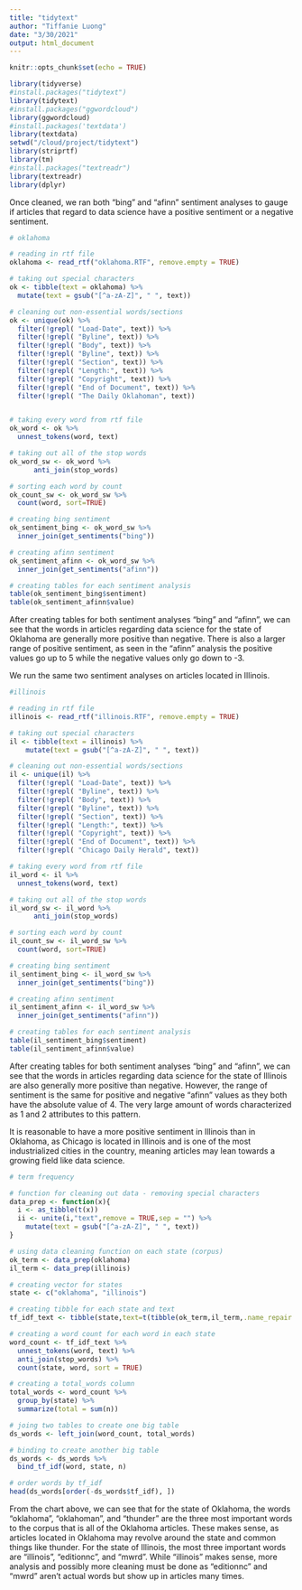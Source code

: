 ```yaml
---
title: "tidytext"
author: "Tiffanie Luong"
date: "3/30/2021"
output: html_document
---
```


```r
knitr::opts_chunk$set(echo = TRUE)
```

```r
library(tidyverse)
#install.packages("tidytext")
library(tidytext)
#install.packages("ggwordcloud")
library(ggwordcloud)
#install.packages('textdata')
library(textdata)
setwd("/cloud/project/tidytext")
library(striprtf)
library(tm)
#install.packages("textreadr")
library(textreadr)
library(dplyr)

```

Once cleaned, we ran both "bing" and "afinn" sentiment analyses to gauge if articles that regard to data science have a positive sentiment or a negative sentiment.

```r
# oklahoma

# reading in rtf file
oklahoma <- read_rtf("oklahoma.RTF", remove.empty = TRUE)

# taking out special characters
ok <- tibble(text = oklahoma) %>%
  mutate(text = gsub("[^a-zA-Z]", " ", text))

# cleaning out non-essential words/sections
ok <- unique(ok) %>%
  filter(!grepl( "Load-Date", text)) %>%
  filter(!grepl( "Byline", text)) %>%
  filter(!grepl( "Body", text)) %>%
  filter(!grepl( "Byline", text)) %>%
  filter(!grepl( "Section", text)) %>%
  filter(!grepl( "Length:", text)) %>%
  filter(!grepl( "Copyright", text)) %>%
  filter(!grepl( "End of Document", text)) %>%
  filter(!grepl( "The Daily Oklahoman", text))


# taking every word from rtf file
ok_word <- ok %>%
  unnest_tokens(word, text)

# taking out all of the stop words
ok_word_sw <- ok_word %>%
      anti_join(stop_words)

# sorting each word by count
ok_count_sw <- ok_word_sw %>%
  count(word, sort=TRUE)

# creating bing sentiment
ok_sentiment_bing <- ok_word_sw %>%
  inner_join(get_sentiments("bing"))

# creating afinn sentiment
ok_sentiment_afinn <- ok_word_sw %>%
  inner_join(get_sentiments("afinn"))

# creating tables for each sentiment analysis
table(ok_sentiment_bing$sentiment)
table(ok_sentiment_afinn$value)

```

After creating tables for both sentiment analyses "bing" and "afinn", we can see that the words in articles regarding data science for the state of Oklahoma are generally more positive than negative. There is also a larger range of positive sentiment, as seen in the "afinn" analysis the positive values go up to 5 while the negative values only go down to -3.

We run the same two sentiment analyses on articles located in Illinois.


```r
#illinois

# reading in rtf file
illinois <- read_rtf("illinois.RTF", remove.empty = TRUE)

# taking out special characters
il <- tibble(text = illinois) %>%
    mutate(text = gsub("[^a-zA-Z]", " ", text))

# cleaning out non-essential words/sections
il <- unique(il) %>%
  filter(!grepl( "Load-Date", text)) %>%
  filter(!grepl( "Byline", text)) %>%
  filter(!grepl( "Body", text)) %>%
  filter(!grepl( "Byline", text)) %>%
  filter(!grepl( "Section", text)) %>%
  filter(!grepl( "Length:", text)) %>%
  filter(!grepl( "Copyright", text)) %>%
  filter(!grepl( "End of Document", text)) %>%
  filter(!grepl( "Chicago Daily Herald", text))

# taking every word from rtf file
il_word <- il %>%
  unnest_tokens(word, text)

# taking out all of the stop words
il_word_sw <- il_word %>%
      anti_join(stop_words)

# sorting each word by count
il_count_sw <- il_word_sw %>%
  count(word, sort=TRUE)

# creating bing sentiment
il_sentiment_bing <- il_word_sw %>%
  inner_join(get_sentiments("bing"))

# creating afinn sentiment
il_sentiment_afinn <- il_word_sw %>%
  inner_join(get_sentiments("afinn"))

# creating tables for each sentiment analysis
table(il_sentiment_bing$sentiment)
table(il_sentiment_afinn$value)


```

After creating tables for both sentiment analyses "bing" and "afinn", we can see that the words in articles regarding data science for the state of Illinois are also generally more positive than negative. However, the range of sentiment is the same for positive and negative "afinn" values as they both have the absolute value of 4. The very large amount of words characterized as 1 and 2 attributes to this pattern.

It is reasonable to have a more positive sentiment in Illinois than in Oklahoma, as Chicago is located in Illinois and is one of the most industrialized cities in the country, meaning articles may lean towards a growing field like data science. 

```r
# term frequency

# function for cleaning out data - removing special characters
data_prep <- function(x){
  i <- as_tibble(t(x))
  ii <- unite(i,"text",remove = TRUE,sep = "") %>%
    mutate(text = gsub("[^a-zA-Z]", " ", text))
}

# using data cleaning function on each state (corpus)
ok_term <- data_prep(oklahoma)
il_term <- data_prep(illinois)

# creating vector for states
state <- c("oklahoma", "illinois")

# creating tibble for each state and text
tf_idf_text <- tibble(state,text=t(tibble(ok_term,il_term,.name_repair = "universal")))

# creating a word count for each word in each state
word_count <- tf_idf_text %>%
  unnest_tokens(word, text) %>%
  anti_join(stop_words) %>%
  count(state, word, sort = TRUE)

# creating a total_words column
total_words <- word_count %>% 
  group_by(state) %>% 
  summarize(total = sum(n))

# joing two tables to create one big table
ds_words <- left_join(word_count, total_words)

# binding to create another big table
ds_words <- ds_words %>%
  bind_tf_idf(word, state, n)

# order words by tf_idf
head(ds_words[order(-ds_words$tf_idf), ])

```
From the chart above, we can see that for the state of Oklahoma, the words "oklahoma", "oklahoman", and "thunder" are the three most important words to the corpus that is all of the Oklahoma articles. These makes sense, as articles located in Oklahoma may revolve around the state and common things like thunder. For the state of Illinois, the most three important words are "illinois", "editionnc", and "mwrd". While "illinois" makes sense, more analysis and possibly more cleaning must be done as "editionnc" and "mwrd" aren't actual words but show up in articles many times. 

